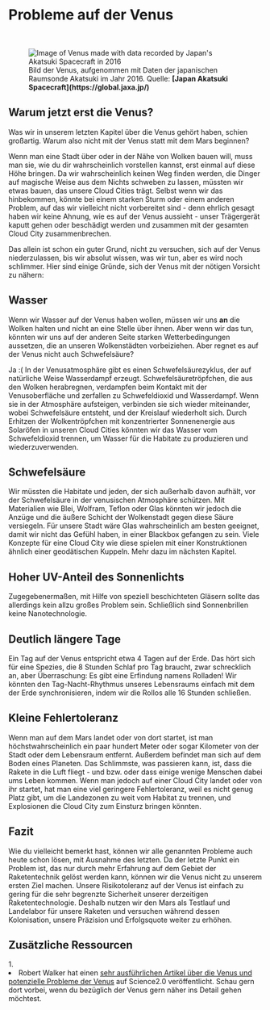 
# Probleme auf der Venus

<ReadingTime duration="4" />
<AudioPlayer ident="problems" />

<br/>
<figure>
<Image src={require(".//../../../resources/images/venus3.png")} alt="Image of Venus made with data recorded by Japan's Akatsuki Spacecraft in 2016" />
<figcaption style={{ color: "rgb(156, 156, 156)", fontSize: "14px", marginTop: "2px" }}>Bild der Venus, aufgenommen mit Daten der japanischen Raumsonde Akatsuki im Jahr 2016. Quelle: <strong>[Japan Akatsuki Spacecraft](https://global.jaxa.jp/)</strong></figcaption>
</figure>

## Warum jetzt erst die Venus?
Was wir in unserem letzten Kapitel über die Venus gehört haben, schien großartig. Warum also nicht mit der Venus statt mit dem Mars beginnen?

Wenn man eine Stadt über oder in der Nähe von Wolken bauen will, muss man sie, wie du dir wahrscheinlich vorstellen kannst, erst einmal auf diese Höhe bringen. Da wir wahrscheinlich keinen Weg finden werden, die Dinger auf magische Weise aus dem Nichts schweben zu lassen, müssten wir etwas bauen, das unsere Cloud Cities trägt. Selbst wenn wir das hinbekommen, könnte bei einem starken Sturm oder einem anderen Problem, auf das wir vielleicht nicht vorbereitet sind - denn ehrlich gesagt haben wir keine Ahnung, wie es auf der Venus aussieht - unser Trägergerät kaputt gehen oder beschädigt werden und zusammen mit der gesamten Cloud City zusammenbrechen. 

Das allein ist schon ein guter Grund, nicht zu versuchen, sich auf der Venus niederzulassen, bis wir absolut wissen, was wir tun, aber es wird noch schlimmer. Hier sind einige Gründe, sich der Venus mit der nötigen Vorsicht zu nähern:

## Wasser
Wenn wir Wasser auf der Venus haben wollen, müssen wir uns <strong>an</strong> die Wolken halten und nicht an eine Stelle über ihnen. Aber wenn wir das tun, könnten wir uns auf der anderen Seite starken Wetterbedingungen aussetzen, die an unseren Wolkenstädten vorbeiziehen. Aber regnet es auf der Venus nicht auch Schwefelsäure? 

Ja :( In der Venusatmosphäre gibt es einen Schwefelsäurezyklus, der auf natürliche Weise Wasserdampf erzeugt. Schwefelsäuretröpfchen, die aus den Wolken herabregnen, verdampfen beim Kontakt mit der Venusoberfläche und zerfallen zu Schwefeldioxid und Wasserdampf. Wenn sie in der Atmosphäre aufsteigen, verbinden sie sich wieder miteinander, wobei Schwefelsäure entsteht, und der Kreislauf wiederholt sich. Durch Erhitzen der Wolkentröpfchen mit konzentrierter Sonnenenergie aus Solaröfen in unseren Cloud Cities könnten wir das Wasser vom Schwefeldioxid trennen, um Wasser für die Habitate zu produzieren und wiederzuverwenden.

## Schwefelsäure 
Wir müssten die Habitate und jeden, der sich außerhalb davon aufhält, vor der Schwefelsäure in der venusischen Atmosphäre schützen. Mit Materialien wie Blei, Wolfram, Teflon oder Glas könnten wir jedoch die Anzüge und die äußere Schicht der Wolkenstadt gegen diese Säure versiegeln. Für unsere Stadt wäre Glas wahrscheinlich am besten geeignet, damit wir nicht das Gefühl haben, in einer Blackbox gefangen zu sein. Viele Konzepte für eine Cloud City wie diese spielen mit einer Konstruktionen ähnlich einer geodätischen Kuppeln. Mehr dazu im nächsten Kapitel.

## Hoher UV-Anteil des Sonnenlichts 
Zugegebenermaßen, mit Hilfe von speziell beschichteten Gläsern sollte das allerdings kein allzu großes Problem sein. Schließlich sind Sonnenbrillen keine Nanotechnologie.

## Deutlich längere Tage
Ein Tag auf der Venus entspricht etwa 4 Tagen auf der Erde. Das hört sich für eine Spezies, die 8 Stunden Schlaf pro Tag braucht, zwar schrecklich an, aber Überraschung: Es gibt eine Erfindung namens Rolladen! Wir könnten den Tag-Nacht-Rhythmus unseres Lebensraums einfach mit dem der Erde synchronisieren, indem wir die Rollos alle 16 Stunden schließen.

## Kleine Fehlertoleranz 
Wenn man auf dem Mars landet oder von dort startet, ist man höchstwahrscheinlich ein paar hundert Meter oder sogar Kilometer von der Stadt oder dem Lebensraum entfernt. Außerdem befindet man sich auf dem Boden eines Planeten. Das Schlimmste, was passieren kann, ist, dass die Rakete in die Luft fliegt - und bzw. oder dass einige wenige Menschen dabei ums Leben kommen. Wenn man jedoch auf einer Cloud City landet oder von ihr startet, hat man eine viel geringere Fehlertoleranz, weil es nicht genug Platz gibt, um die Landezonen zu weit vom Habitat zu trennen, und Explosionen die Cloud City zum Einsturz bringen könnten.

## Fazit
Wie du vielleicht bemerkt hast, können wir alle genannten Probleme auch heute schon lösen, mit Ausnahme des letzten. Da der letzte Punkt ein Problem ist, das nur durch mehr Erfahrung auf dem Gebiet der Raketentechnik gelöst werden kann, können wir die Venus nicht zu unserem ersten Ziel machen. Unsere Risikotoleranz auf der Venus ist einfach zu gering für die sehr begrenzte Sicherheit unserer derzeitigen Raketentechnologie. Deshalb nutzen wir den Mars als Testlauf und Landelabor für unsere Raketen und versuchen während dessen Kolonisation, unsere Präzision und Erfolgsquote weiter zu erhöhen.


<SaveArticleSection article="venus-problems"/>

## Zusätzliche Ressourcen
<AdditionalResources>
  <div>
    <span>1. </span><li>Robert Walker hat einen <a href="https://www.science20.com/robert_inventor/will_we_build_colonies_that_float_over_venus_like_buckminster_fullers_cloud_nine-127573" target="_blank">sehr ausführlichen Artikel über die Venus und potenzielle Probleme der Venus</a> auf Science2.0 veröffentlicht. Schau gern dort vorbei, wenn du bezüglich der Venus gern näher ins Detail gehen möchtest.</li>
  </div>
</AdditionalResources>


<Analytics />
